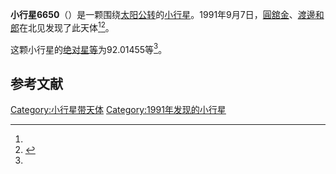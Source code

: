 {{Infobox planet
| bgcolour = #FFFFC0
| name = 6650 Morimoto
| symbol = 
| image = 
| caption = 
| discovery = yes
| discovery_ref = 
| discoverer = [[圓舘金|圓舘金]]、[[渡邊和郎|渡邊和郎]]
| discovery_site = [[北见|北见]] 
| discovered = 1991年9月7日
| designations = yes
| mp_name = 
| named_after = 
| alt_names = 1991 RS1/ 1987 SL14 / 1987 SN14 / 1987 SS16
| mp_category = [[主带小行星|主带小行星]]
| orbit_ref = <ref name="a">[http://ssd.jpl.nasa.gov/sbdb.cgi?sstr=6650 6650 Morimoto] {{Wayback|url=http://ssd.jpl.nasa.gov/sbdb.cgi?sstr=6650 |date=20140925074334 }}，小行星數據庫瀏覽器（JPL Small-Body Database Browser）－[[美国国家航空航天局|美国国家航空航天局]]喷气推进实验室</ref>
| epoch = 2456400.5 (2013年4月18日更新)
| aphelion = {{convert|3.0480391|AU|km|3|abbr=on|lk=out}}
| perihelion = {{convert|2.1442479|AU|km|3|abbr=on}}
| semimajor = {{convert|2.5961435|AU|km|3|abbr=on}}
| eccentricity = 0.1740642
| period = 1527.887836 [[日|日]]<br />4.18[[儒略年|儒略年]]
| avg_speed = 
| inclination = 12.48606
| asc_node = 347.28939
| mean_anomaly = 
| arg_peri = 92.01455
| satellites = 
| physical_characteristics = yes
| dimensions = 
| mass = 
| density = 
| surface_grav = 
| escape_velocity = 
| sidereal_day = 
| axial_tilt = 
| pole_ecliptic_lat = 
| pole_ecliptic_lon = 
| albedo = 
| temperatures= 
| temp_name1 = 
| mean_temp_1 = 
| max_temp_1 = 
| temp_name2 = 
| max_temp_2 = 
| spectral_type = 
| abs_magnitude = 92.01455
}}

'''小行星6650'''（{{lang-en|6650 Morimoto}}）是一颗围绕[[太阳|太阳]][[公转|公转]]的[[小行星|小行星]]。1991年9月7日，[[圓舘金|圓舘金]]、[[渡邊和郎|渡邊和郎]]在北见发现了此天体<ref name="a" /><ref>{{cite news|title=小行星列表|url=http://cfa-www.harvard.edu/iau/lists/NumberedMPs.txt|accessdate=2013-07-08|newspaper=哈佛大学|archive-date=2008-05-17|archive-url=https://web.archive.org/web/20080517010638/http://cfa-www.harvard.edu/iau/lists/NumberedMPs.txt|dead-url=no}}</ref>。

这颗小行星的[[绝对星等|绝对星等]]为92.01455等<ref name="a" />。

==参考文献==
{{reflist}}
{{Minor Planet Number|[[小行星6649|小行星6649]]|[[小行星6651|小行星6651]]}}

{{小天体}}

[[Category:小行星带天体|Category:小行星带天体]]
[[Category:1991年发现的小行星|Category:1991年发现的小行星]]


{{asteroid-stub}}